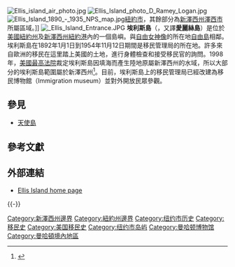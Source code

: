 {{coord|40.699398|-74.041723|region:US-NY_type:landmark_scale:5000|format=dms|display=title}}
[[File:Ellis_island_air_photo.jpg|thumb]]
[[File:Ellis_Island_photo_D_Ramey_Logan.jpg|thumb]]
[[File:Ellis_Island_1890_-_1935_NPS_map.jpg|thumb]][[紐約市|紐約市]]，其餘部分為[[新澤西州|新澤西州]][[澤西市|澤西市]]所屬區域。]]
[[File:_Ellis_Island_Entrance.JPG|thumb]]
'''埃利斯島'''（'''{{lang-en|Ellis Island}}'''，又譯'''愛麗絲島'''）是位於[[美國|美國]][[紐約州|紐約州]]及[[新泽西州|新澤西州]][[紐約港|紐約港]]內的一個島嶼。與[[自由女神像|自由女神像]]的所在地[[自由島|自由島]]相鄰。埃利斯島在1892年1月1日到1954年11月12日期間是移民管理局的所在地。許多來自歐洲的移民在這里踏上美國的土地，進行身體檢查和接受移民官的詢問。1998年，[[美国最高法院|美國最高法院]]裁定埃利斯島因填海而產生陸地原屬新澤西州的水域，所以大部分的埃利斯島範圍屬於新澤西州<ref>{{Cite news|url=https://supreme.justia.com/cases/federal/us/523/767/|title=New Jersey v. New York, 523 U.S. 767 (1998)|newspaper=Justia Law|accessdate=2018-02-24|language=en|archive-date=2021-01-04|archive-url=https://web.archive.org/web/20210104110500/https://supreme.justia.com/cases/federal/us/523/767/|dead-url=no}}</ref>。目前，埃利斯島上的移民管理局已經改建為移民博物館（Immigration museum）並對外開放民眾參觀。

== 參見 ==
* [[天使島|天使島]]

==參考文獻==
{{reflist|refs=
<ref name="Bridge">{{Cite web |title=A Bridge New Jersey Wants but New York Doesn't |url=https://www.nytimes.com/1991/07/21/nyregion/a-bridge-new-jersey-wants-but-new-york-doesn-t.html |language=en |author=Romano, Jay |archiveurl=https://web.archive.org/web/20201011101507/https://www.nytimes.com/1991/07/21/nyregion/a-bridge-new-jersey-wants-but-new-york-doesn-t.html |archivedate=2020-10-11 |publisher=[[紐約時報|紐約時報]] |date=1991-07-21 |accessdate=2018-07-11 |dead-url=no }}</ref>
|
}}

== 外部連結 ==
{{Commonscat|Ellis Island}}
*[http://www.nps.gov/elis/ Ellis Island home page]{{Wayback|url=http://www.nps.gov/elis/ |date=20101011013720 }}
{{-}}
{{Museums in Manhattan}}
{{Authority control}}
{{NYC-stub}}

{{DEFAULTSORT:Ellis Island}}
[[Category:新澤西州邊界|Category:新澤西州邊界]]
[[Category:紐約州邊界|Category:紐約州邊界]]
[[Category:纽约市历史|Category:纽约市历史]]
[[Category:移民史|Category:移民史]]
[[Category:美国移民史|Category:美国移民史]]
[[Category:纽约市岛屿|Category:纽约市岛屿]]
[[Category:曼哈顿博物馆|Category:曼哈顿博物馆]]
[[Category:曼哈頓境內地區|Category:曼哈頓境內地區]]